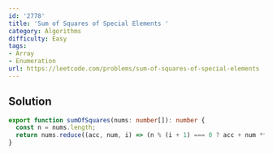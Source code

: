```yaml
---
id: '2778'
title: 'Sum of Squares of Special Elements '
category: Algorithms
difficulty: Easy
tags:
- Array
- Enumeration
url: https://leetcode.com/problems/sum-of-squares-of-special-elements
---
```


## Solution

```typescript filename="solution.ts" copy
export function sumOfSquares(nums: number[]): number {
  const n = nums.length;
  return nums.reduce((acc, num, i) => (n % (i + 1) === 0 ? acc + num ** 2 : acc), 0);
}
```

